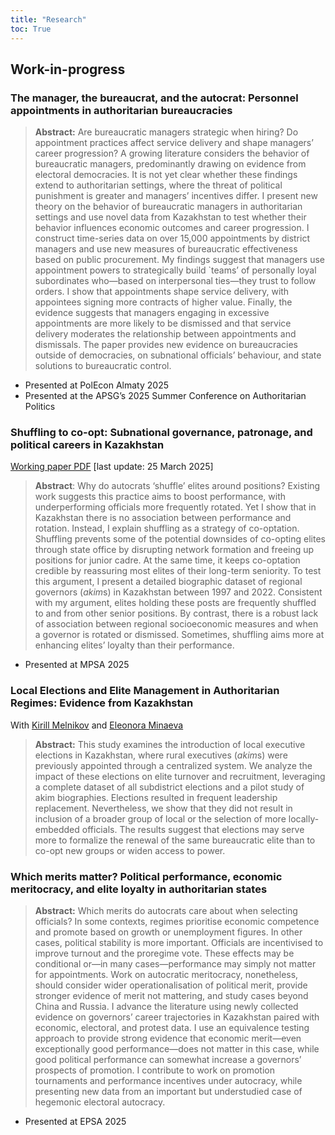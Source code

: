 ```yaml
---
title: "Research"
toc: True
---
```


## Work-in-progress

### The manager, the bureaucrat, and the autocrat: Personnel appointments in authoritarian bureaucracies

> **Abstract:** Are bureaucratic managers strategic when hiring? Do appointment practices affect service delivery and shape managers' career progression? A growing literature considers the behavior of bureaucratic managers, predominantly drawing on evidence from electoral democracies. It is not yet clear whether these findings extend to authoritarian settings, where the threat of political punishment is greater and managers' incentives differ. I present new theory on the behavior of bureaucratic managers in authoritarian settings and use novel data from Kazakhstan to test whether their behavior influences economic outcomes and career progression. I construct time-series data on over 15,000 appointments by district managers and use new measures of bureaucratic effectiveness based on public procurement. My findings suggest that managers use appointment powers to strategically build \`teams' of personally loyal subordinates who---based on interpersonal ties---they trust to follow orders. I show that appointments shape service delivery, with appointees signing more contracts of higher value. Finally, the evidence suggests that managers engaging in excessive appointments are more likely to be dismissed and that service delivery moderates the relationship between appointments and dismissals. The paper provides new evidence on bureaucracies outside of democracies, on subnational officials' behaviour, and state solutions to bureaucratic control.

-   Presented at PolEcon Almaty 2025
-   Presented at the APSG's 2025 Summer Conference on Authoritarian Politics

### Shuffling to co-opt: Subnational governance, patronage, and political careers in Kazakhstan

[Working paper PDF](/papers/latest-shuffling_to_co_opt.pdf "Download the paper [pdf]") \[last update: 25 March 2025\]

> **Abstract**: Why do autocrats 'shuffle' elites around positions? Existing work suggests this practice aims to boost performance, with underperforming officials more frequently rotated. Yet I show that in Kazakhstan there is no association between performance and rotation. Instead, I explain shuffling as a strategy of co-optation. Shuffling prevents some of the potential downsides of co-opting elites through state office by disrupting network formation and freeing up positions for junior cadre. At the same time, it keeps co-optation credible by reassuring most elites of their long-term seniority. To test this argument, I present a detailed biographic dataset of regional governors (*akim*s) in Kazakhstan between 1997 and 2022. Consistent with my argument, elites holding these posts are frequently shuffled to and from other senior positions. By contrast, there is a robust lack of association between regional socioeconomic measures and when a governor is rotated or dismissed. Sometimes, shuffling aims more at enhancing elites' loyalty than their performance.

-   Presented at MPSA 2025

### Local Elections and Elite Management in Authoritarian Regimes: Evidence from Kazakhstan

With [Kirill Melnikov](https://www.eui.eu/people?id=kirill-melnikov) and [Eleonora Minaeva](https://eleonora-minaeva.github.io/)

> **Abstract:** This study examines the introduction of local executive elections in Kazakhstan, where rural executives (*akim*s) were previously appointed through a centralized system. We analyze the impact of these elections on elite turnover and recruitment, leveraging a complete dataset of all subdistrict elections and a pilot study of akim biographies. Elections resulted in frequent leadership replacement. Nevertheless, we show that they did not result in inclusion of a broader group of local or the selection of more locally-embedded officials. The results suggest that elections may serve more to formalize the renewal of the same bureaucratic elite than to co-opt new groups or widen access to power.

### Which merits matter? Political performance, economic meritocracy, and elite loyalty in authoritarian states

> **Abstract:** Which merits do autocrats care about when selecting officials? In some contexts, regimes prioritise economic competence and promote based on growth or unemployment figures. In other cases, political stability is more important. Officials are incentivised to improve turnout and the proregime vote. These effects may be conditional or---in many cases---performance may simply not matter for appointments. Work on autocratic meritocracy, nonetheless, should consider wider operationalisation of political merit, provide stronger evidence of merit not mattering, and study cases beyond China and Russia. I advance the literature using newly collected evidence on governors' career trajectories in Kazakhstan paired with economic, electoral, and protest data. I use an equivalence testing approach to provide strong evidence that economic merit---even exceptionally good performance---does not matter in this case, while good political performance can somewhat increase a governors' prospects of promotion. I contribute to work on promotion tournaments and performance incentives under autocracy, while presenting new data from an important but understudied case of hegemonic electoral autocracy.

-   Presented at EPSA 2025